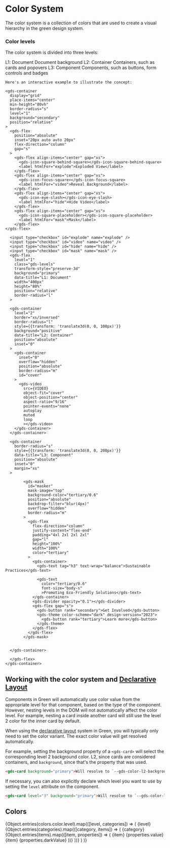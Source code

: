 
<Meta title="Style/Colors" />

# Color System
The color system is a collection of colors that are used to create a visual hierarchy in the green design system.

### Color levels

The color system is divided into three levels:

<gds-theme design-version="2023">
  <gds-flex flex-direction="column" gap="l" margin="0 0 l">
    <gds-flex gap="s" flex-direction="column">
      <gds-flex gap="s"><gds-badge>L1: Document</gds-badge> Document background</gds-flex>
      <gds-flex padding="0 0 0 m" gap="s"><gds-badge variant="notice">L2: Container</gds-badge> Containers, such as cards and popovers</gds-flex>
      <gds-flex padding="0 0 0 xl" gap="s"><gds-badge variant="positive">L3: Component</gds-badge> Components, such as buttons, form controls and badges</gds-flex>
    </gds-flex>

    Here's an interactive example to illustrate the concept:

    <gds-container
      display="grid"
      place-items="center"
      min-height="80vh"
      border-radius="s"
      level="1"
      background="secondary"
      position="relative"
    >
      <gds-flex
        position="absolute"
        inset="20px auto auto 20px"
        flex-direction="column"
        gap="s"
      >
        <gds-flex align-items="center" gap="xs">
          <gds-icon-square-behind-square></gds-icon-square-behind-square>
          <label htmlFor="explode">Exploded View</label>
        </gds-flex>
        <gds-flex align-items="center" gap="xs">
          <gds-icon-focus-square></gds-icon-focus-square>
          <label htmlFor="video">Reveal Background</label>
        </gds-flex>
        <gds-flex align-items="center" gap="xs">
          <gds-icon-eye-slash></gds-icon-eye-slash>
          <label htmlFor="hide">Hide Video</label>
        </gds-flex>
        <gds-flex align-items="center" gap="xs">
          <gds-icon-square-placeholder></gds-icon-square-placeholder>
          <label htmlFor="mask">Mask</label>
        </gds-flex>
    </gds-flex>

      <input type="checkbox" id="explode" name="explode" />
      <input type="checkbox" id="video" name="video" />
      <input type="checkbox" id="hide" name="hide" />
      <input type="checkbox" id="mask" name="mask" />
      <gds-flex
        level="1"
        class="gds-levels"
        transform-style="preserve-3d"
        background="primary"
        data-title="L1: Document"
        width="400px"
        height="80%"
        position="relative"
        border-radius="l"
      >

      <gds-container
        level="2"
        border="xs/inversed"
        border-radius="l"
        style={{transform: 'translate3d(0, 0, 100px)'}}
        background="positive"
        data-title="L2: Container"
        position="absolute"
        inset="0"
      >
        <gds-container
          inset="0"
          overflow="hidden"
          position="absolute"
          border-radius="m"
          id="cover"
        >
          <gds-video
            src={VIDEO}
            object-fit="cover"
            object-position="center"
            aspect-ratio="9/16"
            pointer-events="none"
            autoplay
            muted
            loop
            ></gds-video>
        </gds-container>
      </gds-container>

      <gds-container
        border-radius="s"
        style={{transform: 'translate3d(0, 0, 200px)'}}
        data-title="L3: Component"
        position="absolute"
        inset="0"
        margin="xs"
      >

            <gds-mask
              id="masker"
              mask-image="top"
              background-color="tertiary/0.6"
              position="absolute"
              backdrop-filter="blur(4px)"
              overflow="hidden"
              border-radius="m"
            >
              <gds-flex
                flex-direction="column"
                justify-content="flex-end"
                padding="4xl 2xl 2xl 2xl"
                gap="l"
                height="100%"
                width="100%"
                color="tertiary"
              >
                <gds-container>
                  <gds-text tag="h3" text-wrap="balance">Sustainable Practices</gds-text>

                  <gds-text
                    color="tertiary/0.6"
                    font-size="body-s"
                    >Promoting Eco-Friendly Solutions</gds-text>
                </gds-container>
                <gds-divider opacity="0.1"></gds-divider>
                <gds-flex gap="s">
                  <gds-button rank="secondary">Get Involved</gds-button>
                  <gds-theme color-scheme="dark" design-version="2023">
                    <gds-button rank="tertiary">Learn more</gds-button>
                  </gds-theme>
                </gds-flex>
              </gds-flex>
            </gds-mask>


      </gds-container>

      </gds-flex>
    </gds-container>
  </gds-flex>

  ## Working with the color system and [Declarative Layout](/docs/concepts-declarative-layout--docs)

  Components in Green will automatically use color value from the appropriate level
  for that component, based on the type of the component. However, nesting levels in the DOM
  will not automatically affect the color level. For example, nesting a card inside another
  card will still use the level 2 color for the inner card by default.

  When using the [declarative layout](/docs/concepts-declarative-layout--docs) system in Green, you will typically only need to
  set the color variant. The exact color value will get resolved automatically.

  For example, setting the background property of a `<gds-card>` will select the
  corresponding level 2 background color. L2, since cards are considered containers,
  and `background`, since that's the property that was used.

  ```html
  <gds-card background="primary">Will resolve to `--gds-color-l2-background-primary`</gds-card>
  ```

  If necessary, you can also explicitly declare which level you want to use by setting
  the `level` attribute on the component.

  ```html
  <gds-card level="3" background="primary">Will resolve to `--gds-color-l3-background-primary`</gds-card>
  ```

  ## Colors
  <gds-flex flex-direction="column" gap="2xl">
    {Object.entries(colors.color.level).map(([level, categories]) => (
        <gds-flex flex-direction="column" gap="2xl">
          <gds-flex gap="s" flex-direction="column">
            <gds-text text-transform="uppercase">{level}</gds-text>
              {Object.entries(categories).map(([category, items]) => (
                  <gds-flex gap="s" flex-direction="column">
                      <gds-text text-transform="capitalize"
                      level="1" color="primary/0.4">{category}</gds-text>
                      <gds-flex flex-direction="row" gap="s">
                          {Object.entries(items).map(([item, properties]) => (
                              <gds-flex flex-direction="column" gap="s">
                                    <gds-theme color-scheme="auto">
                                      <gds-card border="4xs/primary" background="primary" border-radius="s" padding="xs" width="20ch">
                                          <gds-flex gap="xs" align-items="center" >
                                            <gds-card
                                                level={level.replace(/^l/, '')}
                                                height="40px"
                                                width="40px"
                                                border-radius="xs"
                                                border-width="4xs"
                                                border-color="#d7d7d7"
                                                style={{background: `var(--gds-color-${level}-${category}-${item}`}}
                                                padding="0"
                                            />
                                            <gds-flex flex-direction="column" gap="3xs" align-items="start">
                                                <gds-text tag="small">{item}</gds-text>
                                                <gds-text text-transform="uppercase">{properties.value}</gds-text>
                                            </gds-flex>
                                          </gds-flex>
                                      </gds-card>
                                    </gds-theme>
                                  <gds-theme color-scheme="dark">
                                    <gds-card border="4xs/primary" background="primary" border-radius="s" padding="xs" width="20ch">
                                        <gds-flex gap="xs" align-items="center" justify-content="start">
                                            <gds-card
                                                level={level.replace(/^l/, '')}
                                                height="40px"
                                                width="40px"
                                                border-radius="xs"
                                                border-width="4xs"
                                                border-color="#3c3b3b"
                                                background={item}
                                                padding="0"
                                            />
                                            <gds-flex flex-direction="column" gap="3xs" align-items="start">
                                              <gds-text
                                                level="1"
                                                color="primary"
                                                tag="small"
                                              >
                                                {item}
                                              </gds-text>
                                              <gds-text
                                                level="1"
                                                color="primary"
                                                tag="small"
                                                transform="uppercase"
                                              >
                                                {properties.darkValue}
                                              </gds-text>
                                            </gds-flex>
                                        </gds-flex>
                                    </gds-card>
                                  </gds-theme>
                              </gds-flex>
                          ))}
                      </gds-flex>
                  </gds-flex>
              ))}
          </gds-flex>
        </gds-flex>
      )
    )}
  </gds-flex>
</gds-theme>
